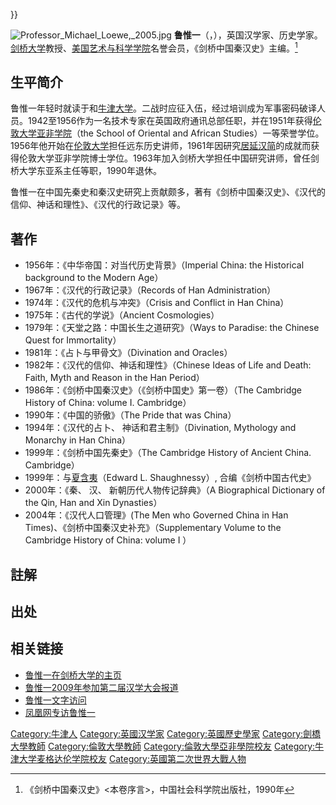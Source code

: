 {{expand|time=2016-12-06T04:32:43+00:00}}
{{refimprove|time=2016-12-06T04:32:43+00:00}}
{{Infobox scientist
| name        = Michael Loewe
| native_name = 
| native_name_lang = 
| image       =         Professor Michael Loewe, 2005.jpg
| image_size  = 195px
| alt         = 
| caption     = Michael Loewe in 2005{{efn|Photo provided by Prof. [[Roel_Sterckx|Roel Sterckx]]}}
| birth_date  =         {{birth date and age |1922|11|2|df=yes}}
| birth_place = [[牛津|牛津]], [[英格蘭|英格蘭]]
| death_date  =         <!--{{death date and age |YYYY|MM|DD |YYYY|MM|DD}} (death date then birth date)-->
| death_place = 
| death_cause = 
| resting_place = 
| resting_place_coordinates =  <!--{{coord|LAT|LONG|type:landmark|display=inline,title}}-->
| other_names = 
| residence   = 
| citizenship = 
| nationality = 
| fields      = [[中國歷史|中國歷史]]
| workplaces  = [[劍橋大學|劍橋大學]]
| patrons     = 
| education   =  [[倫敦大學亞非學院|倫敦大學亞非學院]] <small>(1st)</small><br />[[倫敦大學亞非學院|倫敦大學亞非學院]] <small>(Ph.D.)</small>
| alma_mater  = 
| thesis_title =        <!--(or  | thesis1_title =  and  | thesis2_title = )-->
| thesis_url  =         <!--(or  | thesis1_url  =   and  | thesis2_url  =  )-->
| thesis_year =         <!--(or  | thesis1_year =   and  | thesis2_year =  )-->
| doctoral_advisor =    <!--(or  | doctoral_advisors = )-->
| academic_advisors = 
| doctoral_students = 
| notable_students = 
| known_for   = 
| influences  = 
| influenced  = 
| awards      = 
| author_abbrev_bot = 
| author_abbrev_zoo = 
| spouse      =         <!--(or | spouses = )-->
| partner     =         <!--(or | partners = )-->
| children    = 
| signature   =         <!--(filename only)-->
| signature_alt = 
| website     =         <!--{{URL|www.example.com}}-->
| footnotes   = 
| module = {{ infobox Chinese | child = yes | t = 魯惟一 | s = 鲁惟一 | p = Lǔ Wéiyī | w = Lu<sup>3</sup> Wei<sup>2</sup>-i<sup>1</sup> | gr = Luu Weii }}
}}

[[File:Professor_Michael_Loewe,_2005.jpg|thumb]]
'''鲁惟一'''（{{lang-en|'''Michael Loewe'''}}，{{bd|1922年||catIdx=Loewe}}），英国汉学家、历史学家。[[剑桥大学|剑桥大学]]教授、[[美国艺术与科学学院|美国艺术与科学学院]]名誉会员，《剑桥中国秦汉史》主编。<ref>《剑桥中国秦汉史》<本卷序言>，中国社会科学院出版社，1990年</ref>

==生平简介==
鲁惟一年轻时就读于{{Link-en|博斯学校|The Perse School}}和[[牛津大学|牛津大学]]。二战时应征入伍，经过培训成为军事密码破译人员。1942至1956作为一名技术专家在英国政府通讯总部任职，并在1951年获得[[伦敦大学亚非学院|伦敦大学亚非学院]]（the School of Oriental and African Studies）一等荣誉学位。1956年他开始在[[伦敦大学|伦敦大学]]担任远东历史讲师，1961年因研究[[居延汉简|居延汉简]]的成就而获得伦敦大学亚非学院博士学位。1963年加入剑桥大学担任中国研究讲师，曾任剑桥大学东亚系主任等职，1990年退休。

鲁惟一在中国先秦史和秦汉史研究上贡献颇多，著有《剑桥中国秦汉史》、《汉代的信仰、神话和理性》、《汉代的行政记录》等。

==著作==
*1956年：《中华帝国：对当代历史背景》（Imperial China: the Historical background to the Modern Age）
*1967年：《汉代的行政记录》（Records of Han Administration）
*1974年：《汉代的危机与冲突》（Crisis and Conflict in Han China）
*1975年：《古代的学说》（Ancient Cosmologies）
*1979年：《天堂之路：中国长生之道研究》（Ways to Paradise: the Chinese Quest for Immortality）
*1981年：《占卜与甲骨文》（Divination and Oracles）
*1982年：《汉代的信仰、神话和理性》（Chinese Ideas of Life and Death: Faith, Myth and Reason in the Han Period）
*1986年：《剑桥中国秦汉史》（《剑桥中国史》第一卷）（The Cambridge History of China: volume I. Cambridge）
*1990年：《中国的骄傲》（The Pride that was China）
*1994年：《汉代的占卜、 神话和君主制》（Divination, Mythology and Monarchy in Han China）
*1999年：《剑桥中国先秦史》（The Cambridge History of Ancient China. Cambridge）
*1999年：与[[夏含夷|夏含夷]]（Edward L. Shaughnessy）, 合编《剑桥中国古代史》
*2000年：《秦、 汉、 新朝历代人物传记辞典》（A Biographical Dictionary of the Qin, Han and Xin Dynasties）
*2004年：《汉代人口管理》(The Men who Governed China in Han Times)、《剑桥中国秦汉史补充》（Supplementary Volume to the Cambridge History of China: volume I ）

==註解==
{{notelist}}
==出处==
{{reflist}}

==相关链接==
*[https://web.archive.org/web/20110719020248/http://www.ames.cam.ac.uk/~rs10009/new_page_2.htm  鲁惟一在剑桥大学的主页]
*[https://web.archive.org/web/20120125015637/http://news1.ruc.edu.cn/102376/103608/66461.html 鲁惟一2009年参加第二届汉学大会报道]
*[http://www.zgyspp.com/Article/y6/y53/2009/1202/20322.html 鲁惟一文字访问]{{dead link|date=2018年5月 |bot=InternetArchiveBot |fix-attempted=yes }}
*[http://news.ifeng.com/history/video/detail_2011_02/06/4569324_0.shtml 凤凰网专访鲁惟一]

{{DEFAULTSORT:Loewe, Michael}}
[[Category:牛津人|Category:牛津人]]
[[Category:英國汉学家|Category:英國汉学家]]
[[Category:英國歷史學家|Category:英國歷史學家]]
[[Category:劍橋大學教師|Category:劍橋大學教師]]
[[Category:倫敦大學教師|Category:倫敦大學教師]]
[[Category:倫敦大學亞非學院校友|Category:倫敦大學亞非學院校友]]
[[Category:牛津大学麦格达伦学院校友|Category:牛津大学麦格达伦学院校友]]
[[Category:英國第二次世界大戰人物|Category:英國第二次世界大戰人物]]